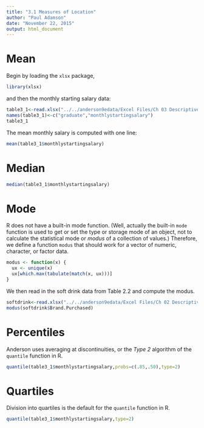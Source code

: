 ```yaml
---
title: "3.1 Measures of Location"
author: "Paul Adamson"
date: "November 22, 2015"
output: html_document
---
```

Mean
====
Begin by loading the `xlsx` package,

```r
library(xlsx)
```
and then the monthly starting salary data:
```r
table3_1<-read.xlsx("../../anderson9edata/Excel Files/Ch 03 Descriptive/Salary.xls",1)
names(table3_1)<-c("graduate","monthlystartingsalary")
table3_1
```

The mean monthly salary is computed with one line:

```r
mean(table3_1$monthlystartingsalary)
```

Median
======
```r
median(table3_1$monthlystartingsalary)
```
Mode
====
R does not have a built-in mode function. (Well, actually the built-in `mode` function
is used to get or set the type or storage mode of an object, not to calculate the statistical
mode or *modus* of a collection of values.) Therefore, we define a function `modus` that should
work for a vector of numeric, character, or factor data.
```r
modus <- function(x) {
  ux <- unique(x)
  ux[which.max(tabulate(match(x, ux)))]
}
```
We then read in the soft drink data from Table 2.2 and compute the modus.
```r
softdrink<-read.xlsx("../../anderson9edata/Excel Files/Ch 02 Descriptive/SoftDrink.xls",1)
modus(softdrink$Brand.Purchased)
```
Percentiles
===========
Anderson uses averaging at discontinuities, or the *Type 2* algorithm of the `quantile` function
in R.
```r
quantile(table3_1$monthlystartingsalary,probs=c(.85,.50),type=2)
```
Quartiles
=========
Division into quartiles is the default for the `quantile` function in R.
```r
quantile(table3_1$monthlystartingsalary,type=2)
```